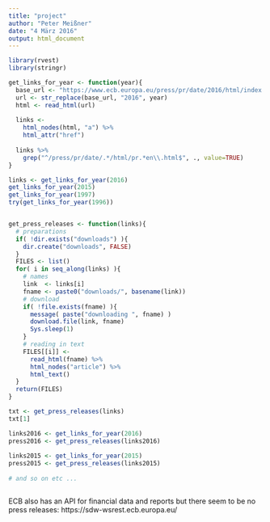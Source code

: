 ```yaml
---
title: "project"
author: "Peter Meißner"
date: "4 März 2016"
output: html_document
---
```



```r
library(rvest)
library(stringr)

get_links_for_year <- function(year){
  base_url <- "https://www.ecb.europa.eu/press/pr/date/2016/html/index.en.html"
  url <- str_replace(base_url, "2016", year)
  html <- read_html(url)
  
  links <- 
    html_nodes(html, "a") %>% 
    html_attr("href")
  
  links %>% 
    grep("^/press/pr/date/.*/html/pr.*en\\.html$", ., value=TRUE)
}

links <- get_links_for_year(2016)
get_links_for_year(2015)
get_links_for_year(1997)
try(get_links_for_year(1996))


get_press_releases <- function(links){
  # preparations
  if( !dir.exists("downloads") ){
    dir.create("downloads", FALSE)
  }
  FILES <- list()
  for( i in seq_along(links) ){
    # names
    link  <- links[i]
    fname <- paste0("downloads/", basename(link))
    # download
    if( !file.exists(fname) ){
      message( paste("downloading ", fname) )
      download.file(link, fname)
      Sys.sleep(1)
    }
    # reading in text
    FILES[[i]] <- 
      read_html(fname) %>% 
      html_nodes("article") %>% 
      html_text()
  }
  return(FILES)
}

txt <- get_press_releases(links)
txt[1]

links2016 <- get_links_for_year(2016)
press2016 <- get_press_releases(links2016)
 
links2015 <- get_links_for_year(2015)
press2015 <- get_press_releases(links2015)
 
# and so on etc ...



```

ECB also has an API for financial data and reports but there seem to be no press releases: https://sdw-wsrest.ecb.europa.eu/







